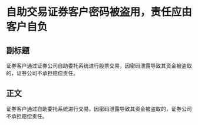 # 自助交易证券客户密码被盗用，责任应由客户自负
## 副标题
证券客户通过证券公司自助委托系统进行股票交易，因密码泄露导致其资金被盗取的，证券公司不承担赔偿责任。
## 正文
证券客户通过自助委托系统进行交易，因密码泄露导致其资金被盗取的，证券公司不承担赔偿责任。